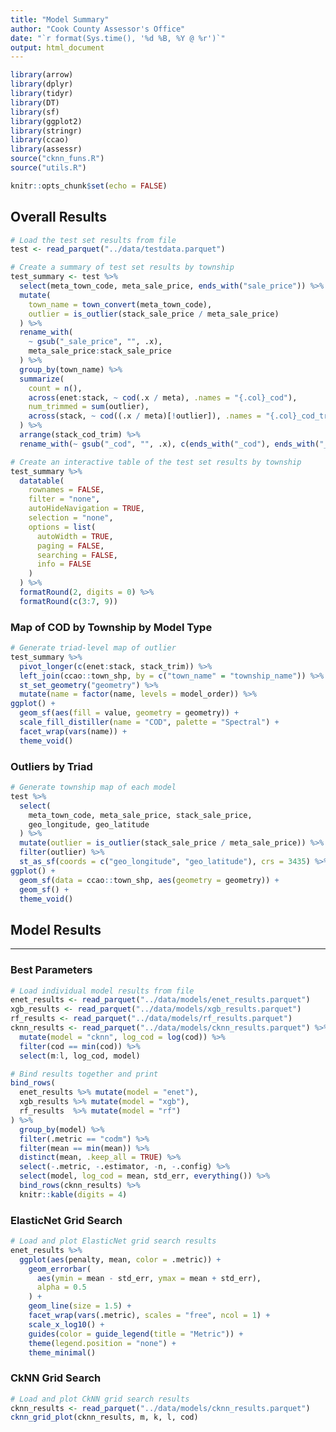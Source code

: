 ---
title: "Model Summary"
author: "Cook County Assessor's Office"
date: "`r format(Sys.time(), '%d %B, %Y @ %r')`"
output: html_document
---

```{r setup, include=FALSE}
library(arrow)
library(dplyr)
library(tidyr)
library(DT)
library(sf)
library(ggplot2)
library(stringr)
library(ccao)
library(assessr)
source("cknn_funs.R")
source("utils.R")

knitr::opts_chunk$set(echo = FALSE)
```

## Overall Results

```{r, message=FALSE}
# Load the test set results from file
test <- read_parquet("../data/testdata.parquet")

# Create a summary of test set results by township
test_summary <- test %>%
  select(meta_town_code, meta_sale_price, ends_with("sale_price")) %>%
  mutate(
    town_name = town_convert(meta_town_code),
    outlier = is_outlier(stack_sale_price / meta_sale_price)
  ) %>%
  rename_with(
    ~ gsub("_sale_price", "", .x),
    meta_sale_price:stack_sale_price
  ) %>%
  group_by(town_name) %>%
  summarize(
    count = n(),
    across(enet:stack, ~ cod(.x / meta), .names = "{.col}_cod"),
    num_trimmed = sum(outlier),
    across(stack, ~ cod((.x / meta)[!outlier]), .names = "{.col}_cod_trim")
  ) %>%
  arrange(stack_cod_trim) %>%
  rename_with(~ gsub("_cod", "", .x), c(ends_with("_cod"), ends_with("_trim")))

# Create an interactive table of the test set results by township
test_summary %>%
  datatable(
    rownames = FALSE,
    filter = "none",
    autoHideNavigation = TRUE,
    selection = "none",
    options = list(
      autoWidth = TRUE,
      paging = FALSE,
      searching = FALSE,
      info = FALSE
    )
  ) %>%
  formatRound(2, digits = 0) %>%
  formatRound(c(3:7, 9))

```

### Map of COD by Township by Model Type

```{r}
# Generate triad-level map of outlier
test_summary %>%
  pivot_longer(c(enet:stack, stack_trim)) %>%
  left_join(ccao::town_shp, by = c("town_name" = "township_name")) %>%
  st_set_geometry("geometry") %>%
  mutate(name = factor(name, levels = model_order)) %>%
ggplot() +
  geom_sf(aes(fill = value, geometry = geometry)) +
  scale_fill_distiller(name = "COD", palette = "Spectral") +
  facet_wrap(vars(name)) +
  theme_void()
```

### Outliers by Triad

```{r, message = FALSE, out.width='100%'}
# Generate township map of each model
test %>%
  select(
    meta_town_code, meta_sale_price, stack_sale_price,
    geo_longitude, geo_latitude
  ) %>%
  mutate(outlier = is_outlier(stack_sale_price / meta_sale_price)) %>%
  filter(outlier) %>%
  st_as_sf(coords = c("geo_longitude", "geo_latitude"), crs = 3435) %>%
ggplot() +
  geom_sf(data = ccao::town_shp, aes(geometry = geometry)) +
  geom_sf() +
  theme_void()
```

## Model Results

---

### Best Parameters

```{r}

# Load individual model results from file
enet_results <- read_parquet("../data/models/enet_results.parquet")
xgb_results <- read_parquet("../data/models/xgb_results.parquet")
rf_results <- read_parquet("../data/models/rf_results.parquet")
cknn_results <- read_parquet("../data/models/cknn_results.parquet") %>%
  mutate(model = "cknn", log_cod = log(cod)) %>%
  filter(cod == min(cod)) %>%
  select(m:l, log_cod, model) 

# Bind results together and print
bind_rows(
  enet_results %>% mutate(model = "enet"),
  xgb_results %>% mutate(model = "xgb"),
  rf_results  %>% mutate(model = "rf")
) %>%
  group_by(model) %>%
  filter(.metric == "codm") %>%
  filter(mean == min(mean)) %>%
  distinct(mean, .keep_all = TRUE) %>%
  select(-.metric, -.estimator, -n, -.config) %>%
  select(model, log_cod = mean, std_err, everything()) %>%
  bind_rows(cknn_results) %>%
  knitr::kable(digits = 4)


```

### ElasticNet Grid Search

```{r, warning=FALSE}
# Load and plot ElasticNet grid search results
enet_results %>%
  ggplot(aes(penalty, mean, color = .metric)) +
    geom_errorbar(
      aes(ymin = mean - std_err, ymax = mean + std_err),
      alpha = 0.5
    ) +
    geom_line(size = 1.5) +
    facet_wrap(vars(.metric), scales = "free", ncol = 1) +
    scale_x_log10() +
    guides(color = guide_legend(title = "Metric")) +
    theme(legend.position = "none") +
    theme_minimal()
```

### CkNN Grid Search

```{r, message = FALSE}
# Load and plot CkNN grid search results
cknn_results <- read_parquet("../data/models/cknn_results.parquet")
cknn_grid_plot(cknn_results, m, k, l, cod) 
```



